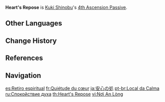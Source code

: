 {{Talent Infobox
|image         = Talent Heart's Repose.png
|character     = Kuki Shinobu
|type          = 4th Ascension Passive
|info          = [[Sanctifying Ring]]'s abilities will be boosted based on Shinobu's [[Elemental Mastery]]:<ul><li>Healing amount will be increased by 75% of Elemental Mastery.</li><li>DMG dealt is increased by 25% of Elemental Mastery.</li></ul>
|scale_att1    = Elemental Mastery
|utility1      = Healing Improvement
|utility2      = Elemental Skill DMG Increase
|utility3      = Additive Base DMG Bonus
}}
'''Heart's Repose''' is [[Kuki Shinobu]]'s [[4th Ascension Passive]].

==Other Languages==
{{Other Languages
|en      = Heart's Repose
|zhs     = 安心之所
|zhs_rm  = Ānxīn zhī Suǒ
|zht     = 安心之所
|zht_rm  = Ānxīn zhī Suǒ
|zh_tl   = Place of Ease
|ja      = 安心の処
|ja_rm   = Anshin no Tokoro<ref>YouTube:[https://www.youtu.be/hD-7vMWPwYE {{ja|【原神】チュートリアル動画　久岐忍「桃弧棘矢」（ナレーション 津田健次郎ver.）}}]</ref>
|ja_tl   = Place of Relief
|ko      = {{tt|안식처|安息處}}
|ko_rm   = Ansik-cheo
|ko_tl   = Resting Place
|es      = Retiro espiritual
|es_tl   = Spiritual Retreat
|fr      = Quiétude du cœur
|fr_tl   = Heart's Tranquility
|ru      = Спокойствие духа
|ru_tl   = Soul's Calmness
|th      = Heart's Repose
|vi      = Nơi An Lòng
|vi_tl   = 
|de      = Ruheplatz des Herzens
|de_tl   = Resting Place of the Heart
|id      = Heart's Repose
|pt      = Local da Calma
|pt_tl   = 
|tr      = Kalbin Sessizliği
|tr_tl   = The Heart's Silence
|it      = Quiete del cuore
|it_tl   = Quiet in the Heart
}}

==Change History==
{{Change History|2.7}}

==References==
{{Reflist}}

==Navigation==
{{Talent Navbox|Kuki Shinobu}}

[[es:Retiro espiritual]]
[[fr:Quiétude du cœur]]
[[ja:安心の処]]
[[pt-br:Local da Calma]]
[[ru:Спокойствие духа]]
[[th:Heart's Repose]]
[[vi:Nơi An Lòng]]